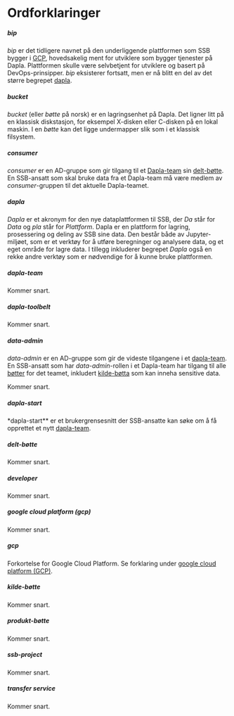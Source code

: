 # Ordforklaringer {.unnumbered}


##### **bip**

*bip* er det tidligere navnet på den underliggende plattformen som SSB bygger i [GCP](./ordforklaringer.html#google-cloud-platform-(gcp)), hovedsakelig ment for utviklere som bygger tjenester på Dapla. Plattformen skulle være selvbetjent for utviklere og basert på DevOps-prinsipper. *bip* eksisterer fortsatt, men er nå blitt en del av det større begrepet [dapla](./ordforklaringer.html#dapla). 

##### **bucket**

*bucket* (eller *bøtte* på norsk) er en lagringsenhet på Dapla. Det ligner litt på en klassisk diskstasjon, for eksempel X-disken eller C-disken på en lokal maskin. I en *bøtte* kan det ligge undermapper slik som i et klassisk filsystem.

##### **consumer**

*consumer* er en AD-gruppe som gir tilgang til et [Dapla-team](./ordforklaringer.html#dapla-team) sin [delt-bøtte](./ordforklaringer.qmd#delt-bøtte). En SSB-ansatt som skal bruke data fra et Dapla-team må være medlem av *consumer*-gruppen til det aktuelle Dapla-teamet.

##### **dapla**

*Dapla* er et akronym for den nye dataplattformen til SSB, der *Da* står for *Data* og *pla* står for *Plattform*. Dapla er en plattform for lagring, prosessering og deling av SSB sine data. Den består både av Jupyter-miljøet, som er et verktøy for å utføre beregninger og analysere data, og et eget område for lagre data. I tillegg inkluderer begrepet *Dapla* også en rekke andre verktøy som er nødvendige for å kunne bruke plattformen.

##### **dapla-team**

Kommer snart. 

##### **dapla-toolbelt**

Kommer snart. 

##### **data-admin**

*data-admin* er en AD-gruppe som gir de videste tilgangene i et [dapla-team](./ordforklaringer.html#dapla-team). En SSB-ansatt som har *data-admin*-rollen i et Dapla-team har tilgang til alle [bøtter](./ordforklaringer.qmd#bucket) for det teamet, inkludert [kilde-bøtta](./ordforklaringer.qmd#kilde-bøtte) som kan inneha sensitive data.

Kommer snart.

##### **dapla-start**

*dapla-start** er et brukergrensesnitt der SSB-ansatte kan søke om å få opprettet et nytt [dapla-team](./ordforklaringer.html#dapla-team).

##### **delt-bøtte**

Kommer snart.

##### **developer**

Kommer snart. 

##### **google cloud platform (gcp)**

Kommer snart. 

##### **gcp**

Forkortelse for Google Cloud Platform. Se forklaring under [google cloud platform (GCP)](./ordforklaringer.html#google-cloud-platform-(gcp)).

##### **kilde-bøtte**

Kommer snart.

##### **produkt-bøtte**

Kommer snart.

##### **ssb-project**

Kommer snart. 

##### **transfer service**

Kommer snart. 